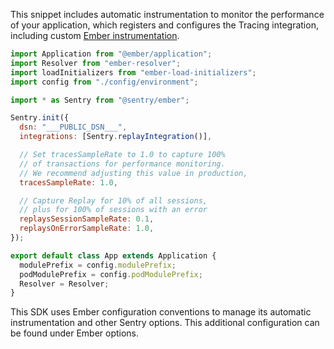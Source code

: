 This snippet includes automatic instrumentation to monitor the performance of your application, which registers and configures the Tracing integration, including custom [Ember instrumentation](./configuration/ember-options/).

<SignInNote />

```javascript {"onboardingOptions": {"performance": "11-15", "session-replay": "10, 16-20"}}
import Application from "@ember/application";
import Resolver from "ember-resolver";
import loadInitializers from "ember-load-initializers";
import config from "./config/environment";

import * as Sentry from "@sentry/ember";

Sentry.init({
  dsn: "___PUBLIC_DSN___",
  integrations: [Sentry.replayIntegration()],

  // Set tracesSampleRate to 1.0 to capture 100%
  // of transactions for performance monitoring.
  // We recommend adjusting this value in production,
  tracesSampleRate: 1.0,

  // Capture Replay for 10% of all sessions,
  // plus for 100% of sessions with an error
  replaysSessionSampleRate: 0.1,
  replaysOnErrorSampleRate: 1.0,
});

export default class App extends Application {
  modulePrefix = config.modulePrefix;
  podModulePrefix = config.podModulePrefix;
  Resolver = Resolver;
}
```

<Note>

This SDK uses Ember configuration conventions to manage its automatic instrumentation and other Sentry options. This additional configuration can be found under <PlatformLink to="/configuration/ember-options/">Ember options</PlatformLink>.

</Note>
